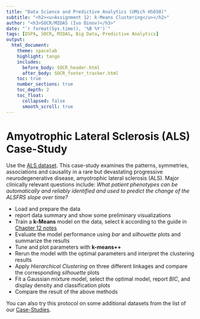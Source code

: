 ---
title: "Data Science and Predictive Analytics (UMich HS650)"
subtitle: "<h2><u>Assignment 12: k-Means Clustering</u></h2>"
author: "<h3>SOCR/MIDAS (Ivo Dinov)</h3>"
date: "`r format(Sys.time(), '%B %Y')`"
tags: [DSPA, SOCR, MIDAS, Big Data, Predictive Analytics] 
output:
  html_document:
    theme: spacelab
    highlight: tango
    includes:
      before_body: SOCR_header.html
      after_body: SOCR_footer_tracker.html
    toc: true
    number_sections: true
    toc_depth: 2
    toc_float:
      collapsed: false
      smooth_scroll: true
---

# Amyotrophic Lateral Sclerosis (ALS) Case-Study

Use the [ALS dataset](https://umich.instructure.com/courses/38100/files/folder/Case_Studies/15_ALS_CaseStudy). This case-study examines the patterns, symmetries, associations and causality in a rare but devastating progressive neurodegenerative disease, amyotrophic lateral sclerosis (ALS). Major clinically relevant questions include: *What patient phenotypes can be automatically and reliably identified and used to predict the change of the ALSFRS slope over time?*

* Load and prepare the data
* report data summary and show some preliminary visualizations
* Train a **k-Means** model on the data, select $k$ according to the guide in [Chapter 12 notes](http://www.socr.umich.edu/people/dinov/courses/DSPA_notes/12_kMeans_Clustering.html)
* Evaluate the model performance using *bar* and *silhouette* plots and summarize the results
* Tune and plot parameters with **k-means++**
* Rerun the model with the optimal parameters and interpret the clustering results
* Apply *Hierarchical Clustering* on three different linkages and compare the corresponding *silhouette* plots
* Fit a Gaussian mixture model, select the optimal model, report *BIC*, and display density and classification plots
* Compare the result of the above methods

You can also try this protocol on some additional datasets from the list of our [Case-Studies](https://umich.instructure.com/courses/38100/files/).